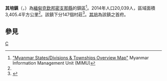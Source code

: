{{Infobox settlement
|name =其培鎮
|native_name = {{lang|my|ချီဖွေမြို့နယ်}}
|settlement_type = [[密支那縣|密支那縣]]鎮區
|image_skyline = 
|image_map = 
|mapsize = 
|map_caption = 
|pushpin_label_position = bottom
|pushpin_map = Burma
|pushpin_map_caption = 其培鎮在緬甸的位置
|seat = [[其培|其培]]
|seat_type = 首府
|subdivision_type = 國家
|subdivision_name = {{flag|Burma}}
|subdivision_type1 = [[缅甸行政区划|省邦]]
|subdivision_name1 = [[克欽邦|克欽邦]]
|subdivision_type2 = [[縣_(緬甸)|縣]]
|subdivision_name2 = [[密支那縣|密支那縣]]
|area_total_km2 = 3,405.4
|population_footnotes =<ref name="citypopulation">[http://www.citypopulation.de/php/myanmar-admin.php MYANMAR: Administrative Division] {{Wayback|url=http://www.citypopulation.de/php/myanmar-admin.php |date=20151117024737 }}. Citypopulation. 2015-11-18</ref>
|population = 20,039
|population_as_of = 2014
|population_density_km2 = 5.88
|coordinates_display = inline,title
|coordinates_region = MM
|latNS = N
|latd = 25
|latm = 53
|lats = 00
|longEW = E
|longd = 98
|longm = 08
|longs = 00
|elevation_ft = 
|elevation_m = 
|timezone = [[Myanmar_Standard_Time|MST]]
|utc_offset = +6:30
|website =
}}

'''其培鎮'''（{{lang-my|ချီဖွေမြို့နယ်}}，{{lang-en|Chipwi Township}}）為[[緬甸|緬甸]][[克欽邦|克欽邦]][[密支那縣|密支那縣]]的鎮區<ref name="MIMU001">[http://www.burmalibrary.org/docs6/MIMU001_A3_SD%20&%20Township%20Overview.pdf "Myanmar States/Divisions & Townships Overview Map"] {{Wayback|url=http://www.burmalibrary.org/docs6/MIMU001_A3_SD%20%26%20Township%20Overview.pdf |date=20101203160828 }} Myanmar Information Management Unit (MIMU)</ref>。2014年人口20,039人，區域面積3,405.4平方公里<ref name=citypopulation/>。該鎮下分147個村莊<ref>{{Cite web |url=http://www.maplandia.com/burma/kachin/chipwi/ |title=Maplandia world maps gazetteer |accessdate=2015-11-18 |archive-date=2020-07-24 |archive-url=https://web.archive.org/web/20200724041120/http://www.maplandia.com/burma/kachin/chipwi/ |dead-url=no }}</ref>。[[其培|其培]]為該鎮之首府。

==參見==
{{Reflist}}

{{克钦邦行政区划|state=collapsed}}

[[Category:克欽邦鎮區|C]]

{{Burma-geo-stub}}